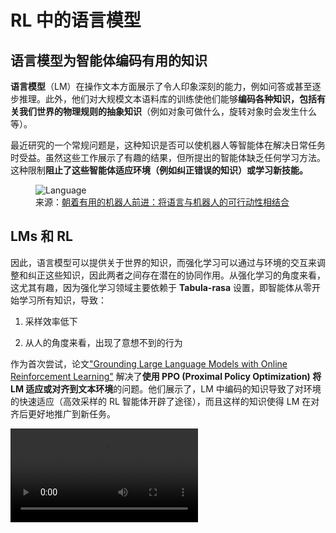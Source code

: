 # RL 中的语言模型
## 语言模型为智能体编码有用的知识

**语言模型**（LM）在操作文本方面展示了令人印象深刻的能力，例如问答或甚至逐步推理。此外，他们对大规模文本语料库的训练使他们能够**编码各种知识，包括有关我们世界的物理规则的抽象知识**（例如对象可做什么，旋转对象时会发生什么等）。

最近研究的一个常规问题是，这种知识是否可以使机器人等智能体在解决日常任务时受益。虽然这些工作展示了有趣的结果，但所提出的智能体缺乏任何学习方法。这种限制**阻止了这些智能体适应环境（例如纠正错误的知识）或学习新技能。**

<figure>
<img src="https://huggingface.co/datasets/huggingface-deep-rl-course/course-images/resolve/main/en/unit12/language.png" alt="Language">
<figcaption>来源：<a href="https://ai.googleblog.com/2022/08/towards-helpful-robots-grounding.html">朝着有用的机器人前进：将语言与机器人的可行动性相结合</a></figcaption>
</figure>

## LMs 和 RL


因此，语言模型可以提供关于世界的知识，而强化学习可以通过与环境的交互来调整和纠正这些知识，因此两者之间存在潜在的协同作用。从强化学习的角度来看，这尤其有趣，因为强化学习领域主要依赖于 **Tabula-rasa** 设置，即智能体从零开始学习所有知识，导致：

1) 采样效率低下

2) 从人的角度来看，出现了意想不到的行为 

作为首次尝试，论文["Grounding Large Language Models with Online Reinforcement Learning"](https://arxiv.org/abs/2302.02662v1) 解决了**使用 PPO (Proximal Policy Optimization) 将 LM 适应或对齐到文本环境**的问题。他们展示了，LM 中编码的知识导致了对环境的快速适应（高效采样的 RL 智能体开辟了途径），而且这样的知识使得 LM 在对齐后更好地推广到新任务。

<video src="https://huggingface.co/datasets/huggingface-deep-rl-course/course-images/resolve/main/en/unit12/papier_v4.mp4" type="video/mp4" controls />

在[“Guiding Pretraining in Reinforcement Learning with Large Language Models”](https://arxiv.org/abs/2302.06692)中研究的另一个方向是冻结语言模型（LM），但利用其知识来**指导强化学习智能体的探索**。这种方法使得强化学习智能体能够朝着对人类有意义和合理有用的行为方向进行引导，而无需在训练过程中需要人类参与。

<figure>
<img src="https://huggingface.co/datasets/huggingface-deep-rl-course/course-images/resolve/main/en/unit12/language2.png" alt="Language">
<figcaption> 来源： <a href="https://ai.googleblog.com/2022/08/towards-helpful-robots-grounding.html"> 朝着有用的机器人前进：将语言与机器人的可行动性相结</a>  </figcaption>
</figure>


这些工作还存在一些限制，使得他们仍然非常初步，例如需要将智能体的观察转换为文本，然后将其输入到语言模型中，以及与非常大的语言模型进行交互的计算成本。

## 补充阅读

如需了解更多信息，推荐查阅以下资源：

- [Google Research, 2022及以后：机器人技术](https://ai.googleblog.com/2023/02/google-research-2022-beyond-robotics.html)
- [为互动决策制定预训练语言模型](https://arxiv.org/abs/2202.01771)
- [使用在线强化学习对大型语言模型进行基于现实情境的建立](https://arxiv.org/abs/2302.02662v1)
- [利用大型语言模型指导强化学习中的预训练](https://arxiv.org/abs/2302.06692)

## 作者

本节由<a href="https://twitter.com/ClementRomac"> Clément Romac </a>撰写
